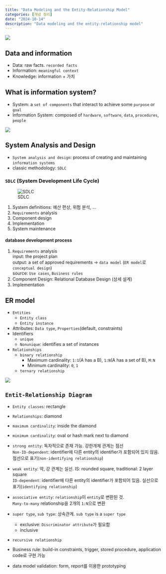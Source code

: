 ```yaml
---
title: "Data Modeling and the Entity-Relationship Model"
categories: [개념 정리]
date: "2024-10-14"
description: "Data modeling and the entity-relationship model"
---
```


![](/img/db-thumb.jpg){.post-thumbnail}

## Data and information

- Data: raw facts. `recorded facts`
- Information: `meaningful context`
- Knowledge: information + 가치

## What is information system?

- System: a `set of components` that interact to achieve some `purpose` or `goal`
- Information System: composed of `hardware`, `software`, `data`, `procedures`, `people`

![](/img/system-work.png)

## System Analysis and Design

- `System analysis and design`: process of creating and maintaining `information systems`
- classic methodology: `SDLC`

### `SDLC` (System Development Life Cycle)

![SDLC](/img/system-use.png)

1. System definitions: 예산 편상, 위험 분석, ...
2. `Requirements` analysis
3. Component design
4. Implementation
5. System maintenance

#### database development process

1. `Requirements` analysis  
   input: the project plan  
   output: a set of approved requirements -> `data model` (`ER model`로 `conceptual design`)  
   source: `Use cases`, `Business rules`
2. Component Design: Relational Database Design (상세 설계)
3. Implementation

## ER model

- `Entities`
  - `Entity class`
  - `Entity instance`
- Attributes: `Data type`, `Properties`(default, constraints)
- Identifiers
  - `unique`
  - `Nonunique`: identifies a set of instances
- `Relationships`
  - `binary relationship`
    - Maximum cardinality: `1:1`(A has a B), `1:N`(A has a set of B), `M:N`
    - Minimum cardinality: `0`, `1`
  - `ternary relationship`

![](/img/entity.jpg)

## `Entit-Relationship Diagram`

- `Entity classes`: rectangle

- `Relationships`: diamond

- `maximum cardinality`: inside the diamond

- `minimum cardinality`: oval or hash mark next to diamond

- `strong entity`: 독자적으로 존재 가능. 강한개체 관계는 점선  
  `Non-ID-dependent`: identifier에 다른 entity의 identifier가 포함되어 있지 않음. 점선으로 표기(`non-identifying relationship`)

- `weak entity`: 약, 강 관계는 실선. IS: rounded square, traditional: 2 layer square  
  `ID-dependent`: identifier에 다른 entity의 identifier가 포함되어 있음. 실선으로 표기(`identifying relationship`)  

- `associative entity`: `relationship`이 `entity`로 변환된 것.  
  `Many-to-many` relationship을 2개의 `1:N`으로 변환

- `super type`, `sub type`: 상속관계. `sub type` is a `super type`
  - exclusive: `Discriminator attribute`가 필요함
  - inclusive

- `recursive relationship`

- Business rule: build-in constraints, trigger, stored procedure, application code로 구현 가능

- data model validation: form, report를 이용한 prototyping
